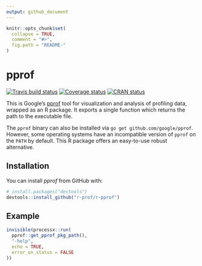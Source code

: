 ```yaml
---
output: github_document
---
```


<!-- README.md is generated from README.Rmd. Please edit that file -->

```r
knitr::opts_chunk$set(
  collapse = TRUE,
  comment = "#>",
  fig.path = "README-"
)
```

# pprof

[![Travis build status](https://travis-ci.org/r-prof/pprof.svg?branch=master)](https://travis-ci.org/r-prof/pprof) [![Coverage status](https://codecov.io/gh/r-prof/pprof/branch/master/graph/badge.svg)](https://codecov.io/github/r-prof/pprof?branch=master) [![CRAN status](http://www.r-pkg.org/badges/version/pprof)](https://cran.r-project.org/package=pprof)

This is Google's [pprof](https://github.com/google/pprof) tool for visualization and analysis of profiling data, wrapped as an R package. It exports a single function which returns the path to the executable file.

The `pprof` binary can also be installed via `go get github.com/google/pprof`. However, some operating systems have an incompatible version of `pprof` on the `PATH` by default. This R package offers an easy-to-use robust alternative.

## Installation

You can install *pprof* from GitHub with:

```r
# install.packages("devtools")
devtools::install_github("r-prof/r-pprof")
```

## Example

```r
invisible(processx::run(
  pprof::get_pprof_pkg_path(),
  "-help",
  echo = TRUE,
  error_on_status = FALSE
))
```
